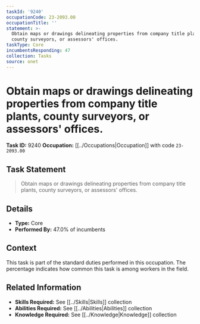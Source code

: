 ```yaml
---
taskId: '9240'
occupationCode: 23-2093.00
occupationTitle: ''
statement: >-
  Obtain maps or drawings delineating properties from company title plants,
  county surveyors, or assessors' offices.
taskType: Core
incumbentsResponding: 47
collection: Tasks
source: onet
---
```

# Obtain maps or drawings delineating properties from company title plants, county surveyors, or assessors' offices.

**Task ID:** 9240
**Occupation:** [[../Occupations|Occupation]] with code `23-2093.00`

## Task Statement

> Obtain maps or drawings delineating properties from company title plants, county surveyors, or assessors' offices.

## Details

- **Type:** Core
- **Performed By:** 47.0% of incumbents

## Context

This task is part of the standard duties performed in this occupation. The percentage indicates how common this task is among workers in the field.

## Related Information

- **Skills Required:** See [[../Skills|Skills]] collection
- **Abilities Required:** See [[../Abilities|Abilities]] collection
- **Knowledge Required:** See [[../Knowledge|Knowledge]] collection
